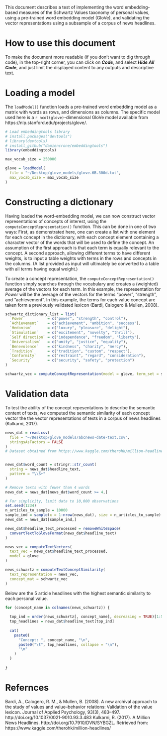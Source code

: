 This document describes a test of implementing the word embedding-based measures of the Schwartz Values taxonomy of personal values, using a pre-trained word embedding model (GloVe), and validating the vector representations using a subsample of a corpus of news headlines.

# How to use this document

To make the document more readable (if you don't want to dig through code), in the top-right corner, you can click on _**Code**_, and select _**Hide All Code**_, and just limit the displayed content to any outputs and descriptive text.

# Loading a model

The `loadModel()` function loads a pre-trained word embedding model as a matrix with words as rows, and dimensions as columns. The specific model used here is a `r ncol(glove)`-dimensional GloVe model available from https://nlp.stanford.edu/projects/glove/.

```r

# Load embeddingtools library
# install.packages("devtools")
# library(devtools)
# install_github("damiencrone/embeddingtools")
library(embeddingtools)

max_vocab_size = 250000

glove = loadModel(
  file = "~/Desktop/glove_models/glove.6B.300d.txt",
  max_vocab_size = max_vocab_size
)

```

# Constructing a dictionary

Having loaded the word-embedding model, we can now construct vector representations of concepts of interest, using the `computeConceptRepresentation()` function. This can be done in one of two ways: First, as demonstrated here, one can create a list with one element for each concept in the dictionary, with each concept element containing a character vector of the words that will be used to define the concept. An assumption of the first approach is that each term is equally relevant to the concept. A second approach, allowing different terms to have different weights, is to input a table weights with terms in the rows and concepts in the columns. (A list provided as input will ultimately be converted to a table with all terms having equal weight.)

To create a concept representation, the `computeConceptRepresentation()` function simply searches through the vocabulary and creates a (weighted) average of the vectors for each term. In this example, the representation for *Power* will be the average of the vectors for the terms "power", "strength", and "achievement". In this example, the terms for each value concept are taken form a previously validated lexicon (Bardi, Calogero & Mullen, 2008).

```r

schwartz_dictionary_list = list(
  `Power`          = c("power", "strength", "control"),
  `Achievement`    = c("achievement", "ambition", "success"),
  `Hedonism`       = c("luxury", "pleasure", "delight"),
  `Stimulation`    = c("excitement", "novelty", "thrill"),
  `Self direction` = c("independence", "freedom", "liberty"),
  `Universalism`   = c("unity", "justice", "equality"),
  `Benevolence`    = c("kindness", "charity", "mercy"),
  `Tradition`      = c("tradition", "custom", "respect"),
  `Conformity`     = c("restraint", "regard", "consideration"),
  `Security`       = c("security", "safety", "protection")
)

schwartz_vec = computeConceptRepresentation(model = glove, term_set = schwartz_dictionary_list)

```

# Validation data

To test the ability of the concept repesentations to describe the semantic content of texts, we computed the semantic similarity of each concept vector the the vector representations of texts in a corpus of news headlines (Kulkarni, 2017).

```r

news_dat = read.csv(
  file = "~/Desktop/glove_models/abcnews-date-text.csv",
  stringsAsFactors = FALSE
)
# Dataset obtained from https://www.kaggle.com/therohk/million-headlines/


news_dat$word_count = stringr::str_count(
  string = news_dat$headline_text,
  pattern = "\\S+"
)

# Remove texts with fewer than 4 words
news_dat = news_dat[news_dat$word_count >= 4,]

# For simplicity, limit data to 10,000 observations
set.seed(1234)
n_articles_to_sample = 10000
sample_ind = sample(x = 1:nrow(news_dat), size = n_articles_to_sample)
news_dat = news_dat[sample_ind,]

news_dat$headline_text_processed = removeWhiteSpace(
  convertTextToGloveFormat(news_dat$headline_text)
)

news_vec = computeTextVectors(
  text_vec = news_dat$headline_text_processed,
  model = glove
)

news_schwartz = computeTextConceptSimilarity(
  text_representation = news_vec,
  concept_mat = schwartz_vec
)

```

Below are the 5 article headlines with the highest semantic similarity to each personal value.

```r

for (concept_name in colnames(news_schwartz)) {
  
  top_ind = order(news_schwartz[, concept_name], decreasing = TRUE)[1:5]
  top_headlines = news_dat$headline_text[top_ind]
  
  cat(
    paste0(
      "Concept: ", concept_name, "\n",
      paste0("\t", top_headlines, collapse = "\n"),
      "\n"
    )
  )
  
}

```

# Refernces
Bardi, A., Calogero, R. M., & Mullen, B. (2008). A new archival approach to the study of values and value--behavior relations: Validation of the value lexicon. Journal of Applied Psychology, 93(3), 483–497. http://doi.org/10.1037/0021-9010.93.3.483
Kulkarni, R. (2017). A Million News Headlines. http://doi.org/10.7910/DVN/SYBGZL. Retrieved from: https://www.kaggle.com/therohk/million-headlines/